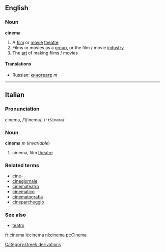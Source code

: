 ==English==
===Noun===
{{wikipedia}}
'''cinema'''
#A [[film]] or [[movie]] [[theatre]]
#Films or movies as a [[group]], or the film / movie [[industry]]
#The [[art]] of making films / movies
[[Category:Greek derivations]]

====Translations====
*Russian: [[кинотеатр]] ''m''

----

==Italian==
===Pronunciation===
cìnema, /ˈtʃinema/, /<tt>"tSinema</tt>/
===Noun===
'''cinema''' ''m'' (''invariable'')

# cinema, film [[theatre]]

===Related terms===
*[[cine-]]
*[[cinegiornale]]
*[[cinemateatro]]
*[[cinematico]]
*[[cinematografia]]
*[[cineparcheggio]]

===See also===
*[[teatro]]

[[fr:cinema]]
[[it:cinema]]
[[nl:cinema]]
[[pt:Cinema]]